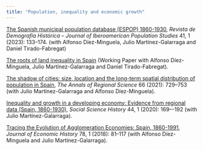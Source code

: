 ```yaml
---
title: "Population, inequality and economic growth"
---
```


[The Spanish municipal population database (ESPOP) 1860-1930](../papers/esparel-2023.pdf){target="_blank"}, *Revista de Demografía Histórica – Journal of Iberoamerican Population Studies* 41, 1 (2023): 133–174. (with Alfonso Díez-Minguela, Julio Martínez-Galarraga and Daniel Tirado-Fabregat) 

[The roots of land inequality in Spain](../roots-inequality-2021.pdf){target="_blank"} (Working Paper with Alfonso Díez-Minguela, Julio Martínez-Galarraga and Daniel Tirado-Fabregat).

[The shadow of cities: size, location and the long-term spatial distribution of population in Spain](../papers/shadows-cities-2021.pdf){target="_blank"}, *The Annals of Regional Science* 66 (2021): 729–753 (with Julio Martínez-Galarraga and Alfonso Díez-Minguela).

[Inequality and growth in a developing economy: Evidence from regional data (Spain, 1860-1930)](../papers/inequality-growth-2020.pdf){target="_blank"}, *Social Science History* 44, 1 (2020): 169–-192 (with Julio Martínez-Galarraga).

[Tracing the Evolution of Agglomeration Economies: Spain, 1860-1991](../papers/tracing-agglomeration-2018.pdf){target="_blank"}, *Journal of Economic History* 78, 1 (2018): 81–117 (with Alfonso Díez-Minguela and Julio Martínez-Galarraga).